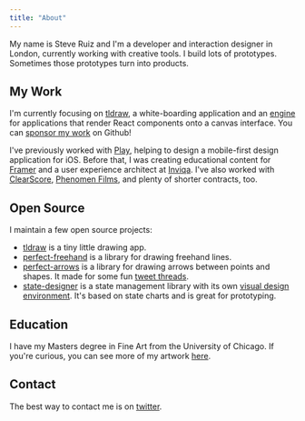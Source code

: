 ```yaml
---
title: "About"
---
```


My name is Steve Ruiz and I'm a developer and interaction designer in London, currently working with creative tools. I build lots of prototypes. Sometimes those prototypes turn into products.

## My Work

I'm currently focusing on [tldraw](https://tldraw.com), a white-boarding application and an [engine](https://github.com/tldraw/tldraw) for applications that render React components onto a canvas interface. You can [sponsor my work](https://github.com/sponsors/steveruizok) on Github!

I've previously worked with [Play](https://www.createwithplay.com/), helping to design a mobile-first design application for iOS. Before that, I was creating educational content for [Framer](https://framer.com/) and a user experience architect at [Inviqa](https://inviqa.com/). I've also worked with [ClearScore](https://www.clearscore.com/), [Phenomen Films](https://www.phenomentrust.org/), and plenty of shorter contracts, too.

## Open Source

I maintain a few open source projects:

- [tldraw](https://tldraw.com/) is a tiny little drawing app.
- [perfect-freehand](https://github.com/steveruizok/perfect-freehand) is a library for drawing freehand lines.
- [perfect-arrows](https://github.com/steveruizok/perfect-arrows) is a library for drawing arrows between points and shapes. It made for some fun [tweet threads](https://twitter.com/steveruizok/status/1283139008499986437).
- [state-designer](https://state-designer.com/) is a state management library with its own [visual design environment](https://ide.state-designer.com/). It's based on state charts and is great for prototyping.

## Education

I have my Masters degree in Fine Art from the University of Chicago. If you're curious, you can see more of my artwork [here](https://steveruizart.com).

## Contact

The best way to contact me is on [twitter](https://twitter.com/steveruizok).
